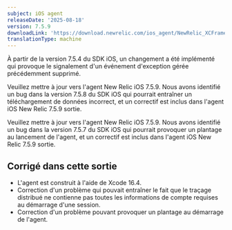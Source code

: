 ```yaml
---
subject: iOS agent
releaseDate: '2025-08-18'
version: 7.5.9
downloadLink: 'https://download.newrelic.com/ios_agent/NewRelic_XCFramework_Agent_7.5.9.zip'
translationType: machine
---
```


<Callout variant="important">
  À partir de la version 7.5.4 du SDK iOS, un changement a été implémenté qui provoque le signalement d&apos;un événement d&apos;exception gérée précédemment supprimé.

  Veuillez mettre à jour vers l&apos;agent New Relic iOS 7.5.9. Nous avons identifié un bug dans la version 7.5.8 du SDK iOS qui pourrait entraîner un téléchargement de données incorrect, et un correctif est inclus dans l&apos;agent iOS New Relic 7.5.9 sortie.

  Veuillez mettre à jour vers l&apos;agent New Relic iOS 7.5.9. Nous avons identifié un bug dans la version 7.5.7 du SDK iOS qui pourrait provoquer un plantage au lancement de l&apos;agent, et un correctif est inclus dans l&apos;agent iOS New Relic 7.5.9 sortie.
</Callout>

## Corrigé dans cette sortie

* L&apos;agent est construit à l&apos;aide de Xcode 16.4.
* Correction d&apos;un problème qui pouvait entraîner le fait que le traçage distribué ne contienne pas toutes les informations de compte requises au démarrage d&apos;une session.
* Correction d&apos;un problème pouvant provoquer un plantage au démarrage de l&apos;agent.
